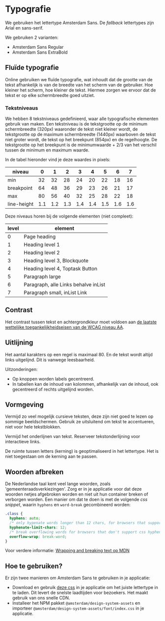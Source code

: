
<Meta title="Docs/Designrichtlijnen/Typografie" />

# Typografie

We gebruiken het lettertype Amsterdam Sans. De _fallback_ lettertypes zijn Arial en sans-serif.

We gebruiken 2 varianten:

- Amsterdam Sans Regular
- Amsterdam Sans ExtraBold

## Fluïde typografie

Online gebruiken we fluïde typografie, wat inhoudt dat de grootte van de tekst afhankelijk is van de breedte van het scherm van de gebruiker. Hoe kleiner het scherm, hoe kleiner de tekst. Hiermee zorgen we ervoor dat de tekst er op elke schermbreedte goed uitziet.

### Tekstniveaus

We hebben 8 tekstniveaus gedefinieerd, waar alle typografische elementen gebruik van maken. Een tekstniveau is de tekstgrootte op de minimum schermbreedte (320px) waaronder de tekst niet kleiner wordt, de tekstgrootte op de maximum schermbreedte (1440px) waarboven de tekst niet groter wordt, de tekst op het breekpunt (854px) en de regelhoogte. De tekstgrootte op het breekpunt is de minimumwaarde + 2/3 van het verschil tussen de minimum en maximum waarde.

In de tabel hieronder vind je deze waardes in pixels:

| niveau      | 0   | 1   | 2   | 3   | 4   | 5   | 6   | 7   |
| ----------- | --- | --- | --- | --- | --- | --- | --- | --- |
| min         | 32  | 32  | 28  | 24  | 20  | 22  | 18  | 16  |
| breakpoint  | 64  | 48  | 36  | 29  | 23  | 26  | 21  | 17  |
| max         | 80  | 56  | 40  | 32  | 25  | 28  | 22  | 18  |
| line-height | 1.1 | 1.2 | 1.3 | 1.4 | 1.4 | 1.5 | 1.6 | 1.6 |

Deze niveaus horen bij de volgende elementen (niet compleet):

| level | element                              |
| ----- | ------------------------------------ |
| 0     | Page heading                         |
| 1     | Heading level 1                      |
| 2     | Heading level 2                      |
| 3     | Heading level 3, Blockquote          |
| 4     | Heading level 4, Toptask Button      |
| 5     | Paragraph large                      |
| 6     | Paragraph, alle Links behalve inList |
| 7     | Paragraph small, inList Link         |

## Contrast

Het contrast tussen tekst en achtergrondkleur moet voldoen aan [de laatste wettelijke toegankelijkheidseisen van de WCAG niveau AA](https://www.w3.org/WAI/WCAG21/Understanding/contrast-minimum.html).

## Uitlijning

Het aantal karakters op een regel is maximaal 80. En de tekst wordt altijd links uitgelijnd. Dit is vanwege leesbaarheid.

Uitzonderingen:

- Op knoppen worden labels gecentreerd.
- In tabellen kan de inhoud van kolommen, afhankelijk van de inhoud, ook gecentreerd of rechts uitgelijnd worden.

## Vormgeving

Vermijd zo veel mogelijk cursieve teksten, deze zijn niet goed te lezen op sommige beeldschermen. Gebruik ze uitsluitend om tekst te accentueren, niet voor hele tekstblokken.

Vermijd het onderlijnen van tekst. Reserveer tekstonderlijning voor interactieve links.

De ruimte tussen letters (kerning) is geoptimaliseerd in het lettertype. Het is niet toegestaan om de kerning aan te passen.

## Woorden afbreken

De Nederlandse taal kent veel lange woorden, zoals 'gemeenteraadsverkiezingen'. Zorg er in je applicatie voor dat deze woorden netjes afgebroken worden en niet uit hun container breken of verborgen worden. Een manier om dat te doen is met de volgende _css snippet_, waarin `hyphens` en `word-break` gecombineerd worden:

```css
.class {
  hyphens: auto;
  /* only hypenate words longer than 12 chars, for browsers that support it */
  hyphenate-limit-chars: 12;
  /* break overflowing words for browsers that don't support css hyphens */
  overflow-wrap: break-word;
}
```

Voor verdere informatie: [Wrapping and breaking text op MDN](https://developer.mozilla.org/en-US/docs/Web/CSS/CSS_text/Wrapping_breaking_text)

## Hoe te gebruiken?

Er zijn twee manieren om Amsterdam Sans te gebruiken in je applicatie:

- Download en gebruik [deze css](https://amsterdam.nl/publish/pages/1007152/amsterdam_sans_v_0_9.css) in je applicatie om het juiste lettertype in te laden. Dit levert de snelste laadtijden voor bezoekers. Het maakt gebruik van ons snelle CDN.
- Installeer het NPM pakket `@amsterdam/design-system-assets` en importeer `@amsterdam/design-system-assets/font/index.css` in je applicatie.

